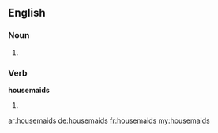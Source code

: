 ==English==

===Noun===
{{head|en}}

# {{plural of|housemaid}}

===Verb===
'''housemaids'''

# {{en-third-person singular of|housemaid}}

[[ar:housemaids]]
[[de:housemaids]]
[[fr:housemaids]]
[[my:housemaids]]